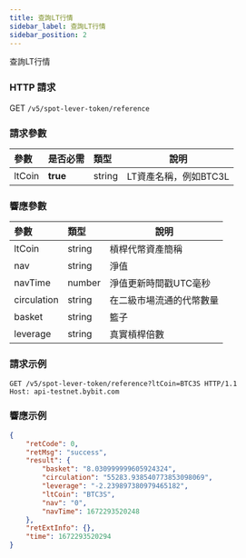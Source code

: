 ```yaml
---
title: 查詢LT行情
sidebar_label: 查詢LT行情
sidebar_position: 2
---
```

查詢LT行情

### HTTP 請求
GET `/v5/spot-lever-token/reference`

### 請求參數
| 參數 | 是否必需 | 類型 | 說明|
|:----- |:-------|:-----|------ |
|ltCoin |**true** |string |LT資產名稱，例如BTC3L|

### 響應參數
| 參數 | 類型 | 說明|
|:----- |:-----|----- |
|ltCoin |string |槓桿代幣資產簡稱 |
|nav |string |淨值 |
|navTime |number |淨值更新時間戳UTC毫秒 |
|circulation |string |在二級市場流通的代幣數量 |
|basket	|string	|籃子 |
|leverage |string |真實槓桿倍數 |

### 請求示例

```http
GET /v5/spot-lever-token/reference?ltCoin=BTC3S HTTP/1.1
Host: api-testnet.bybit.com
```

### 響應示例

```json
{
    "retCode": 0,
    "retMsg": "success",
    "result": {
        "basket": "8.030999999605924324",
        "circulation": "55283.938540773853098069",
        "leverage": "-2.239897380979465182",
        "ltCoin": "BTC3S",
        "nav": "0",
        "navTime": 1672293520248
    },
    "retExtInfo": {},
    "time": 1672293520294
}
```